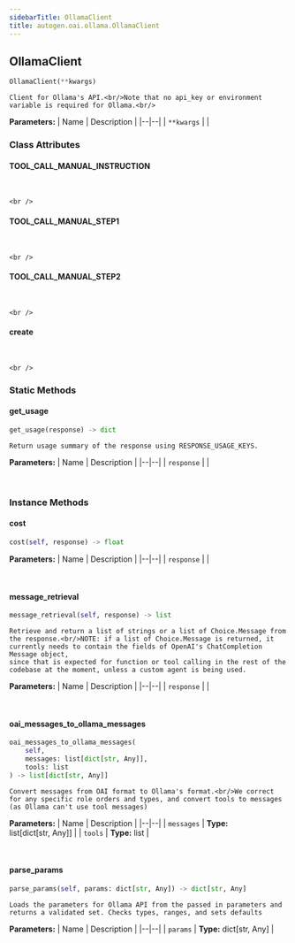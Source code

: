 ```yaml
---
sidebarTitle: OllamaClient
title: autogen.oai.ollama.OllamaClient
---
```

<h2 id="autogen.oai.ollama.OllamaClient" class="doc doc-heading">
    <code class="doc-symbol doc-symbol-heading doc-symbol-class"></code>
    <span class="doc doc-object-name doc-class-name">OllamaClient</span>
</h2>

```python
OllamaClient(**kwargs)
```

    Client for Ollama's API.<br/>Note that no api_key or environment variable is required for Ollama.<br/>

<b>Parameters:</b>
| Name | Description |
|--|--|
| `**kwargs` |  |

### Class Attributes

<code class="doc-symbol doc-symbol-heading doc-symbol-attribute"></code>
#### TOOL_CALL_MANUAL_INSTRUCTION
<br />

    <br />

<code class="doc-symbol doc-symbol-heading doc-symbol-attribute"></code>
#### TOOL_CALL_MANUAL_STEP1
<br />

    <br />

<code class="doc-symbol doc-symbol-heading doc-symbol-attribute"></code>
#### TOOL_CALL_MANUAL_STEP2
<br />

    <br />

<code class="doc-symbol doc-symbol-heading doc-symbol-attribute"></code>
#### create
<br />

    <br />

### Static Methods

<code class="doc-symbol doc-symbol-heading doc-symbol-method"></code>
#### get_usage

```python
get_usage(response) -> dict
```

    Return usage summary of the response using RESPONSE_USAGE_KEYS.

<b>Parameters:</b>
| Name | Description |
|--|--|
| `response` |  |

<br />

### Instance Methods

<code class="doc-symbol doc-symbol-heading doc-symbol-method"></code>
#### cost

```python
cost(self, response) -> float
```

    

<b>Parameters:</b>
| Name | Description |
|--|--|
| `response` |  |

<br />

<code class="doc-symbol doc-symbol-heading doc-symbol-method"></code>
#### message_retrieval

```python
message_retrieval(self, response) -> list
```

    Retrieve and return a list of strings or a list of Choice.Message from the response.<br/>NOTE: if a list of Choice.Message is returned, it currently needs to contain the fields of OpenAI's ChatCompletion Message object,
    since that is expected for function or tool calling in the rest of the codebase at the moment, unless a custom agent is being used.

<b>Parameters:</b>
| Name | Description |
|--|--|
| `response` |  |

<br />

<code class="doc-symbol doc-symbol-heading doc-symbol-method"></code>
#### oai_messages_to_ollama_messages

```python
oai_messages_to_ollama_messages(
    self,
    messages: list[dict[str, Any]],
    tools: list
) -> list[dict[str, Any]]
```

    Convert messages from OAI format to Ollama's format.<br/>We correct for any specific role orders and types, and convert tools to messages (as Ollama can't use tool messages)

<b>Parameters:</b>
| Name | Description |
|--|--|
| `messages` | **Type:** list[dict[str, Any]] |
| `tools` | **Type:** list |

<br />

<code class="doc-symbol doc-symbol-heading doc-symbol-method"></code>
#### parse_params

```python
parse_params(self, params: dict[str, Any]) -> dict[str, Any]
```

    Loads the parameters for Ollama API from the passed in parameters and returns a validated set. Checks types, ranges, and sets defaults

<b>Parameters:</b>
| Name | Description |
|--|--|
| `params` | **Type:** dict[str, Any] |

<br />
